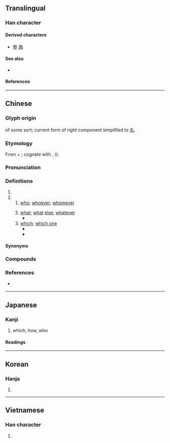 {{character info}}
==Translingual==

===Han character===
{{Han char|rn=39|rad=子|as=08|sn=11|four=05417|canj=YDKNI|ids=⿰享丸}}

====Derived characters====
* [[塾]] [[熟]]

====See also====
* {{l|mul|埶}} <!-- reasonably graphically similar; compare 熱, 熟-->

====References====
{{Han ref|kx=0280.050|dkj=06995|dj=0549.030|hdz=21016.140|uh=5B70}}

----

==Chinese==
{{zh-forms|alt=𠅩,𩪿,𦏧}}

===Glyph origin===
{{Han etym}}
{{Han compound|享|丮|ls=ic}} of some sort; current form of right component simplified to [[丸]].

===Etymology===
From {{m|und|*du}} + {{m|und|*-k||distributive suffix}}; cognate with {{och-l|誰|who}}, {{och-l|疇|who}} ({{zh-ref|Schuessler, 2007}}).

===Pronunciation===
{{zh-pron
|m=shú
|c=suk6
|h=pfs=su̍k
|mn=sio̍k
|w=
|mc=y
|oc=y
|ma=
|cat=pron,det
}}

===Definitions===
{{zh-hanzi}}

# {{zh-original|熟}}
# {{n-g|emphatic or interrogative pronoun}}
## [[who]]; [[whoever]]; [[whomever]]
##: {{zh-x|人 非 聖賢，孰 能 無 過|People are not sages; '''who''' can be without error?|CL}}
## [[what]]; [[what]] [[else]]; [[whatever]]
##* {{zh-x|是 可 忍 也，孰 不可 忍 也？|If he can bear to do this, '''what''' may he not bear to do?|ref=Analects}}
## [[which]]; [[which one]] {{gloss|what among the explicitly or implicitly mentioned}}
##* {{zh-x|膾炙 與 羊棗 孰 美？|'''Which''' is the best, minced meat and broiled meat, or sheep-dates?|ref=Mengzi}}
##* {{zh-x|漢 孰 與 我 大？|'''Which one''' is the larger, Han or us?|ref=Shiji}}

====Synonyms====
{{zh-dial|誰}}

===Compounds===
{{zh-der|孰是孰非|是可忍，孰不可忍|孰若|孰料|人非聖賢，孰能無過}}

===References===
* {{qualifier|Hakka}} {{R:hak:Lau 1997}}

----

==Japanese==

===Kanji===
{{ja-kanji|grade=|rs=子08}}

# which, how, who

====Readings====
{{ja-readings
|on=じゅく
|kun=たれ, いずれ
}}

----

==Korean==

===Hanja===
{{ko-hanja|숙}}

# {{rfdef|ko|sort=子08}}

----

==Vietnamese==

===Han character===
{{vi-readings|rs=子08|reading=thục}}

# {{rfdef|vi|sort=子08}}

{{cln|vi|Han tu}}